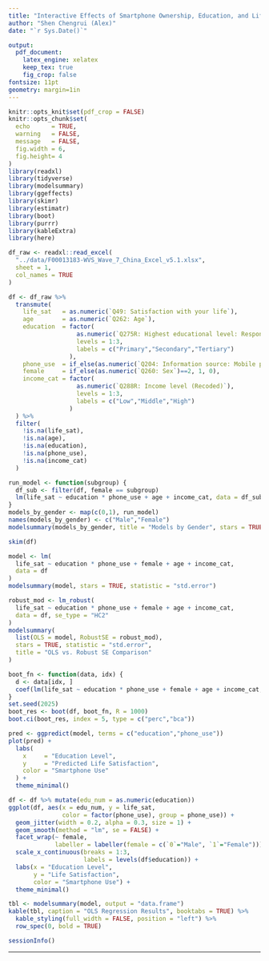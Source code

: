 ```yaml
---
title: "Interactive Effects of Smartphone Ownership, Education, and Life Satisfaction"
author: "Shen Chengrui (Alex)"
date: "`r Sys.Date()`"

output:
  pdf_document:
    latex_engine: xelatex
    keep_tex: true
    fig_crop: false
fontsize: 11pt
geometry: margin=1in
---
```


```r
knitr::opts_knit$set(pdf_crop = FALSE)
knitr::opts_chunk$set(
  echo      = TRUE,
  warning   = FALSE,
  message   = FALSE,
  fig.width = 6,
  fig.height= 4
)
library(readxl)
library(tidyverse)
library(modelsummary)
library(ggeffects)
library(skimr)
library(estimatr)   
library(boot)        
library(purrr)       
library(kableExtra) 
library(here) 
```

```r
df_raw <- readxl::read_excel(
  "../data/F00013183-WVS_Wave_7_China_Excel_v5.1.xlsx",   
  sheet = 1,
  col_names = TRUE
)

df <- df_raw %>%
  transmute(
    life_sat   = as.numeric(`Q49: Satisfaction with your life`),
    age        = as.numeric(`Q262: Age`),
    education  = factor(
                   as.numeric(`Q275R: Highest educational level: Respondent (recoded into 3 groups)`),
                   levels = 1:3,
                   labels = c("Primary","Secondary","Tertiary")
                 ),
    phone_use  = if_else(as.numeric(`Q204: Information source: Mobile phone`) %in% 1:4, 1, 0),
    female     = if_else(as.numeric(`Q260: Sex`)==2, 1, 0),
    income_cat = factor(
                   as.numeric(`Q288R: Income level (Recoded)`),
                   levels = 1:3,
                   labels = c("Low","Middle","High")
                 )
  ) %>%
  filter(
    !is.na(life_sat),
    !is.na(age),
    !is.na(education),
    !is.na(phone_use),
    !is.na(income_cat)
  )

run_model <- function(subgroup) {
  df_sub <- filter(df, female == subgroup)
  lm(life_sat ~ education * phone_use + age + income_cat, data = df_sub)
}
models_by_gender <- map(c(0,1), run_model)
names(models_by_gender) <- c("Male","Female")
modelsummary(models_by_gender, title = "Models by Gender", stars = TRUE)

skim(df)
```

```r
model <- lm(
  life_sat ~ education * phone_use + female + age + income_cat,
  data = df
)
modelsummary(model, stars = TRUE, statistic = "std.error")
```

```r
robust_mod <- lm_robust(
  life_sat ~ education * phone_use + female + age + income_cat,
  data = df, se_type = "HC2"
)
modelsummary(
  list(OLS = model, RobustSE = robust_mod),
  stars = TRUE, statistic = "std.error",
  title = "OLS vs. Robust SE Comparison"
)
```

```r
boot_fn <- function(data, idx) {
  d <- data[idx, ]
  coef(lm(life_sat ~ education * phone_use + female + age + income_cat, data = d))
}
set.seed(2025)
boot_res <- boot(df, boot_fn, R = 1000)
boot.ci(boot_res, index = 5, type = c("perc","bca"))  
```

```r
pred <- ggpredict(model, terms = c("education","phone_use"))
plot(pred) +
  labs(
    x     = "Education Level",
    y     = "Predicted Life Satisfaction",
    color = "Smartphone Use"
  ) +
  theme_minimal()
```

```r
df <- df %>% mutate(edu_num = as.numeric(education))
ggplot(df, aes(x = edu_num, y = life_sat,
               color = factor(phone_use), group = phone_use)) +
  geom_jitter(width = 0.2, alpha = 0.3, size = 1) +
  geom_smooth(method = "lm", se = FALSE) +
  facet_wrap(~ female,
             labeller = labeller(female = c(`0`="Male", `1`="Female"))) +
  scale_x_continuous(breaks = 1:3,
                     labels = levels(df$education)) +
  labs(x = "Education Level",
       y = "Life Satisfaction",
       color = "Smartphone Use") +
  theme_minimal()
```

```r
tbl <- modelsummary(model, output = "data.frame")
kable(tbl, caption = "OLS Regression Results", booktabs = TRUE) %>%
  kable_styling(full_width = FALSE, position = "left") %>%
  row_spec(0, bold = TRUE)
```

```r
sessionInfo()
```

---



